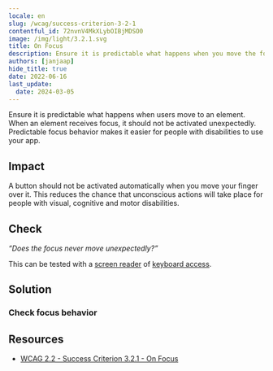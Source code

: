 ```yaml
---
locale: en
slug: /wcag/success-criterion-3-2-1
contentful_id: 72nvnV4MkXLybOIBjMDSO0
image: /img/light/3.2.1.svg
title: On Focus
description: Ensure it is predictable what happens when you move the focus.
authors: [janjaap]
hide_title: true
date: 2022-06-16
last_update:
  date: 2024-03-05
---
```


<Hero
  title="On Focus"
  imageSrc="/img/light/3.2.1.svg"
  alt="WCAG 3.2.1 - Logo"
  prefix="Success Criterion 3.2.1"
  suffix="Level A"
/>

Ensure it is predictable what happens when users move to an element. When an element receives focus, it should not be activated unexpectedly. Predictable focus behavior makes it easier for people with disabilities to use your app.

## Impact

A button should not be activated automatically when you move your finger over it. This reduces the chance that unconscious actions will take place for people with visual, cognitive and motor disabilities.

## Check

*“Does the focus never move unexpectedly?”*

This can be tested with a [screen reader](/en/stats/screen-reader) of [keyboard access](/en/stats/keyboard-access).

## Solution

### Check focus behavior

<CodeSample id="element-focus" locale="en"/>

## Resources

- [WCAG 2.2 - Success Criterion 3.2.1 - On Focus](https://www.w3.org/TR/WCAG22/#on-focus)
